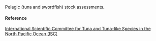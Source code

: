 Pelagic (tuna and swordfish) stock assessments.

#### Reference

[International Scientific Committee for Tuna and Tuna-like Species in the North Pacific Ocean (ISC)](http://isc.fra.go.jp/recommendation/index.html)